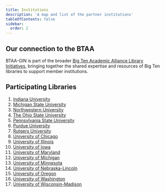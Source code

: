 ```yaml
---
title: Institutions
description: 'A map and list of the partner institutions'
tableOfContents: false
sidebar:
  order: 2
---
```



  ## Our connection to the BTAA

  BTAA-GIN is part of the broader <a href="https://btaa.org/library/Libraries">Big Ten Academic Alliance Library Initiatives</a>, bringing together the shared expertise and resources of Big Ten libraries to support member institutions.

## Participating Libraries

<TwoThirdsLayout>
<div slot="left">

<InstitutionsMap height={500} dataBasePath="/member-map-data" />
</div>
<div slot="right">
<div class="compact-list-extra">

1. [Indiana University](https://libraries.indiana.edu/)
2. [Michigan State University](https://lib.msu.edu/)
3. [Northwestern University](https://www.library.northwestern.edu/)
4. [The Ohio State University](https://library.osu.edu/)
5. [Pennsylvania State University](https://libraries.psu.edu/)
6. [Purdue University](https://www.lib.purdue.edu/)
7. [Rutgers University](https://www.libraries.rutgers.edu/)
8. [University of Chicago](https://www.lib.uchicago.edu/)
9. [University of Illinois](https://www.library.illinois.edu/)
10. [University of Iowa](https://www.lib.uiowa.edu/)
11. [University of Maryland](https://www.lib.umd.edu/)
12. [University of Michigan](https://www.lib.umich.edu/)
13. [University of Minnesota](https://www.lib.umn.edu/)
14. [University of Nebraska-Lincoln](https://libraries.unl.edu/)
15. [University of Oregon](https://library.uoregon.edu/)
16. [University of Washington](https://lib.uw.edu/)
17. [University of Wisconsin-Madison](https://www.library.wisc.edu/)

</div>
</div>
</TwoThirdsLayout>
